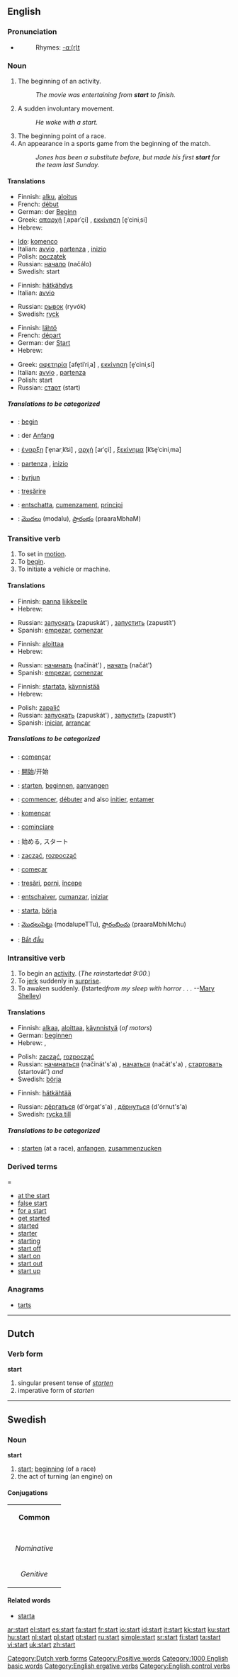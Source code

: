 ==English==

===Pronunciation===
*{{audio|en-us-start.ogg|Audio (US)}}
*:Rhymes: [[Rhymes:English:-ɑː(r)t|-ɑː(r)t]]

===Noun===
{{en-noun}}

# The beginning of an activity.
#: ''The movie was entertaining from '''start''' to finish.''
# A sudden involuntary movement.
#: ''He woke with a start.''
# The beginning point of a race.
# An appearance in a sports game from the beginning of the match.
#:''Jones has been a substitute before, but made his first '''start''' for the team last Sunday.''
====Translations====
{{trans-top|The beginning of an activity}}
*Finnish: [[alku]], [[aloitus]]
*French: [[début]] {{m}}
*German: der [[Beginn]]
*Greek: [[απαρχή]] [ˌaparˈçi] {{f}}, [[εκκίνηση]] [e̞ˈciniˌsi] {{f}}
*Hebrew: {{he-translation|התחלה|hatkhalá}} {{f}}
{{trans-mid}}
*[[Ido]]: [[komenco]]
*Italian: [[avvio]] {{m}}, [[partenza]] {{f}}, [[inizio]] {{m}}
*Polish: [[początek]] {{m}}
*Russian: [[начало]] (načálo) {{n}}
*Swedish: start
{{trans-bottom}}

{{trans-top|A sudden involuntary movement}}
*Finnish: [[hätkähdys]]
*Italian: [[avvio]] {{m}}
{{trans-mid}}
*Russian: [[рывок]] (ryvók) {{m}}
*Swedish: [[ryck]]
{{trans-bottom}}

{{trans-top|The beginning point of a race}}
*Finnish: [[lähtö]]
*French: [[départ]] {{m}}
*German: der [[Start]]
*Hebrew: {{he-translation|התחלה|hatkhalá}} {{f}}
{{trans-mid}}
*Greek: [[αφετηρία]] [afe̞tiˈriˌa] {{f}}, [[εκκίνηση]] [e̞ˈciniˌsi] {{f}}
*Italian: [[avvio]] {{m}}, [[partenza]] {{f}}
*Polish: start {{m}}
*Russian: [[старт]] (start) {{m}}
{{trans-bottom}}

{{trans-top|An appearance in a sports game from the beginning of the match}}
{{trans-mid}}
{{trans-bottom}}

=====Translations to be categorized=====
{{checktrans}}
{{top}}
*{{ttbc|Dutch}}: [[begin]] {{n}}
*{{ttbc|German}}: der [[Anfang]]
*{{ttbc|Greek}}: [[έναρξη]] [ˈe̞narˌk͡si] {{f}}, [[αρχή]] [arˈçi] {{f}}, [[ξεκίνημα]] [k͡se̞ˈciniˌma] {{n}}
*{{ttbc|Italian}}: [[partenza]] {{f}}, [[inizio]] {{m}}
{{mid}}
*{{ttbc|Icelandic}}: [[byrjun]] {{f}}
*{{ttbc|Romanian}}: [[tresărire]] {{f}}
*{{ttbc|Romansch}}: [[entschatta]], [[cumenzament]], [[principi]]
*{{ttbc|Telugu}}: [[మొదలు]] (modalu), [[ప్రారంభం]] (praaraMbhaM)
{{bottom}}

===Transitive verb===
{{en-verb}}

#To set in [[motion]].
#To [[begin]].
#To initiate a vehicle or machine.

====Translations====
{{trans-top|To set in motion}}
*Finnish: [[panna]] [[liike|liikkeelle]]
*Hebrew: {{he-translation|להתחיל|lehatkhíl}}
{{trans-mid}}
*Russian: [[запускать]] (zapuskát') {{impf}}, [[запустить]] (zapustít') {{pf}}
*Spanish: [[empezar]], [[comenzar]]
{{trans-bottom}}

{{trans-top|To begin}}
*Finnish: [[aloittaa]]
*Hebrew: {{he-translation|להתחיל|lehatkhíl}}
{{trans-mid}}
*Russian: [[начинать]] (načinát') {{impf}}, [[начать]] (načát') {{pf}}
*Spanish: [[empezar]], [[comenzar]]
{{trans-bottom}}

{{trans-top|To initiate a vehicle or machine}}
*Finnish: [[startata]], [[käynnistää]]
*Hebrew: {{he-translation|להתחיל|lehatkhíl}}
{{trans-mid}}
*Polish: [[zapalić]]
*Russian: [[запускать]] (zapuskát') {{impf}}, [[запустить]] (zapustít') {{pf}}
*Spanish: [[iniciar]], [[arrancar]]
{{trans-bottom}}

=====Translations to be categorized=====
{{checktrans}}
{{top}}
*{{ttbc|Catalan}}: [[començar]]
*{{ttbc|Chinese}}: [[開始]]/开始
*{{ttbc|Dutch}}: [[starten]], [[beginnen]], [[aanvangen]]
*{{ttbc|French}}: [[commencer]], [[débuter]] and also [[initier]], [[entamer]]
*{{ttbc|Ido}}: [[komencar]]
*{{ttbc|Italian}}: [[cominciare]]
*{{ttbc|Japanese}}: 始める, スタート
{{mid}}
*{{ttbc|Polish}}: [[zacząć]], [[rozpocząć]]
*{{ttbc|Portuguese}}: [[começar]]
*{{ttbc|Romanian}}: [[tresări]], [[porni]], [[începe]]
*{{ttbc|Romansch}}: [[entschaiver]], [[cumanzar ]], [[iniziar]]
*{{ttbc|Swedish}}: [[starta]], [[börja]]
*{{ttbc|Telugu}}: [[మొదలుపెట్టు]] (modalupeTTu), [[ప్రారంభించు]] (praaraMbhiMchu)
*{{ttbc|Vietnamese}}: [[Bắt đầu]]
{{bottom}}

===Intransitive verb===
{{en-verb}}

#To begin an [[activity]].  (''The rain ''started'' at 9:00.'')
#To [[jerk]] suddenly in [[surprise]]. 
#To awaken suddenly. (''I ''started'' from my sleep with horror . . .'' --[[Wikipedia:Mary Shelley|Mary Shelley]])

====Translations====
{{trans-top|To begin an activity}}
*Finnish: [[alkaa]], [[aloittaa]], [[käynnistyä]] (''of motors'')
*German: [[beginnen]]
*Hebrew: {{he-translation|להתחיל|lehatkhíl}}, {{he-translation|לפצוח|liftsó`akh}}
{{trans-mid}}
*Polish: [[zacząć]], [[rozpocząć]]
*Russian: [[начинаться]] (načinát's'a) {{impf}}, [[начаться]] (načát's'a) {{pf}}, [[стартовать]] (startovát') {{pf}} ''and'' {{impf}}
*Swedish: [[börja]]
{{trans-bottom}}

{{trans-top|To jerk suddenly in surprise}}
*Finnish: [[hätkähtää]]
{{trans-mid}}
*Russian: [[дёргаться]] (d'órgat's'a) {{impf}}, [[дёрнуться]] (d'órnut's'a) {{pf}}
*Swedish: [[rycka till]]
{{trans-bottom}}

{{trans-top|To awaken suddenly}}
{{trans-mid}}
{{trans-bottom}}

=====Translations to be categorized=====
{{checktrans}}
{{top}}
*{{ttbc|German}}: [[starten]] (at a race), [[anfangen]], [[zusammenzucken]]
{{mid}}
{{bottom}}

===Derived terms====
*[[at the start]]
*[[false start]]
*[[for a start]]
*[[get started]]
*[[started]]
*[[starter]]
*[[starting]]
*[[start off]]
*[[start on]]
*[[start out]]
*[[start up]]

===Anagrams===
*[[tarts]]


----

==Dutch==
===Verb form===
'''start'''
# singular present tense of ''[[starten]]''
# imperative form of ''starten''
[[Category:Dutch verb forms]]
----

==Swedish==
===Noun===
'''start''' {{c}}

#[[start#English|start]]; [[beginning]] (of a race)
#the act of turning (an engine) on

====Conjugations====
{| border=1 cellspacing=0 
| bgcolor=#FFFFF0 colspan=5 align=center | '''Common''' 
|- 
|- bgcolor=#FFFFF0 align=center 
! rowspan=2 | 
| colspan=2 width=105 | ''Singular'' 
| colspan=2 | ''Plural'' 
|- bgcolor=#FFFFF0 align=center 
| width=105 | ''Indefinite'' 
| width=105 | ''Definite'' 
| width=105 | ''Indefinite'' 
|  width=105 | ''Definite'' 
|- align=center 
| width=105 bgcolor=#FFFFF0 | ''Nominative'' 
| [[start]] 
| [[starten]] 
| [[starter]] 
| [[starterna]] 
|- align=center 
| width=105 bgcolor=#FFFFF0 | ''Genitive'' 
| [[starts]] 
| [[startens]] 
| [[starters]] 
| [[starternas]]  
|} 
====Related words====
*[[starta]]

[[Category:Positive words]]
[[Category:1000 English basic words]]
[[Category:English ergative verbs]]
[[Category:English control verbs]]

[[ar:start]]
[[el:start]]
[[es:start]]
[[fa:start]]
[[fr:start]]
[[io:start]]
[[id:start]]
[[it:start]]
[[kk:start]]
[[ku:start]]
[[hu:start]]
[[nl:start]]
[[pl:start]]
[[pt:start]]
[[ru:start]]
[[simple:start]]
[[sr:start]]
[[fi:start]]
[[ta:start]]
[[vi:start]]
[[uk:start]]
[[zh:start]]